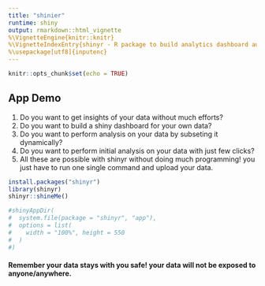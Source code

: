 ```yaml
---
title: "shinier"
runtime: shiny
output: rmarkdown::html_vignette
%\VignetteEngine{knitr::knitr}
%\VignetteIndexEntry{shinyr - R package to build analytics dashboard automatically}
%\usepackage[utf8]{inputenc}
---
```


```r
knitr::opts_chunk$set(echo = TRUE)
```


## App Demo
1. Do you want to get insights of your data without much efforts?
2. Do you want to build a shiny dashboard for your own data?
3. Do you want to perform analysis on your data by subseting it dynamically? 
4. Do you want to perform initial analysis on your data with just few clicks?
5. All these are possible with shinyr without doing much programming! you just have to run one single command and upload your data. 

```r
install.packages("shinyr")
library(shinyr)
shinyr::shineMe()
```


```r
#shinyAppDir(
#  system.file(package = "shinyr", "app"),
#  options = list(
#    width = "100%", height = 550
#  )
#)
```


#### Remember your data stays with you safe! your data will not be exposed to anyone/anywhere.


